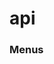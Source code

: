 # api


### Menus
<ul className='grid grid-cols-1 md:grid-cols-2 lg:grid-cols-3 xl:grid-cols-4 gap-4 -ml-6'>
<ReferenceCard
    title="crypto"
    description="price"
    url="api/crypto"
/><ReferenceCard
    title="economy"
    description="gdp"
    url="api/economy"
/><ReferenceCard
    title="derivatives"
    description="options"
    url="api/derivatives"
/><ReferenceCard
    title="news"
    description=""
    url="api/news"
/><ReferenceCard
    title="fixedincome"
    description="corporate, rate, government, spreads"
    url="api/fixedincome"
/><ReferenceCard
    title="equity"
    description="calendar, estimates, discovery, fundamental, ownership, price, shorts, compare"
    url="api/equity"
/><ReferenceCard
    title="index"
    description=""
    url="api/index"
/><ReferenceCard
    title="etf"
    description=""
    url="api/etf"
/><ReferenceCard
    title="currency"
    description="price"
    url="api/currency"
/><ReferenceCard
    title="regulators"
    description="sec"
    url="api/regulators"
/>
</ul>


